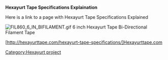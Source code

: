 '''Hexayurt Tape Specifications Explaination'''

Here is a link to a page with Hexayurt Tape Specifications Explained

[[File:FIL860_6_IN_BIFILAMENT.gif‎]]
6 inch Hexayurt Tape Bi-Directional Filament Tape

[http://hexayurttape.com/hexayurt-tape-specifications/]Hexayurttape.com

[[Category:Hexayurt project]]